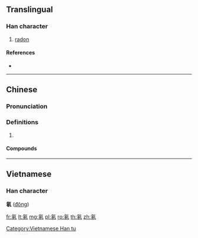 {{also|氭}}
==Translingual==

===Han character===
{{Han char|rn=84|rad=气|as=05|sn=9|four=80317|canj=ONHEY}}
# [[radon]]

====References====
* {{Han ref|kx=0599.111|hdz=32011.050|uh=6C21|ud=27681|bh=CF6C|bd=53100}}

----

==Chinese==
{{zh-forms}}

===Pronunciation===
{{zh-pron
|m=dōng
|c=dung1
|cat=
}}

===Definitions===
{{zh-hanzi}}

# {{rfdef|zh}}

====Compounds====
{{zh-der|氡氣}}

----

==Vietnamese==

===Han character===
'''氡''' ([[đông]])

[[Category:Vietnamese Han tu]]

[[fr:氡]]
[[lt:氡]]
[[mg:氡]]
[[pl:氡]]
[[ro:氡]]
[[th:氡]]
[[zh:氡]]